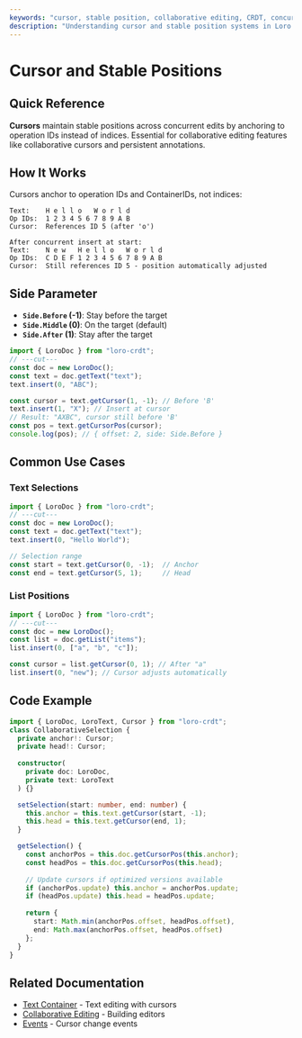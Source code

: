 ```yaml
---
keywords: "cursor, stable position, collaborative editing, CRDT, concurrent edits, selection, annotation, caret"
description: "Understanding cursor and stable position systems in Loro for maintaining accurate positions across concurrent edits"
---
```


# Cursor and Stable Positions

## Quick Reference

**Cursors** maintain stable positions across concurrent edits by anchoring to operation IDs instead of indices. Essential for collaborative editing features like collaborative cursors and persistent annotations.

## How It Works

Cursors anchor to operation IDs and ContainerIDs, not indices:

```
Text:    H e l l o   W o r l d
Op IDs:  1 2 3 4 5 6 7 8 9 A B
Cursor:  References ID 5 (after 'o')

After concurrent insert at start:
Text:    N e w   H e l l o   W o r l d  
Op IDs:  C D E F 1 2 3 4 5 6 7 8 9 A B
Cursor:  Still references ID 5 - position automatically adjusted
```

## Side Parameter

- **`Side.Before` (-1)**: Stay before the target
- **`Side.Middle` (0)**: On the target (default)
- **`Side.After` (1)**: Stay after the target

```ts twoslash
import { LoroDoc } from "loro-crdt";
// ---cut---
const doc = new LoroDoc();
const text = doc.getText("text");
text.insert(0, "ABC");

const cursor = text.getCursor(1, -1); // Before 'B'
text.insert(1, "X"); // Insert at cursor
// Result: "AXBC", cursor still before 'B'
const pos = text.getCursorPos(cursor);
console.log(pos); // { offset: 2, side: Side.Before }
```

## Common Use Cases

### Text Selections
```ts twoslash
import { LoroDoc } from "loro-crdt";
// ---cut---
const doc = new LoroDoc();
const text = doc.getText("text");
text.insert(0, "Hello World");

// Selection range
const start = text.getCursor(0, -1);  // Anchor
const end = text.getCursor(5, 1);     // Head
```

### List Positions
```ts twoslash
import { LoroDoc } from "loro-crdt";
// ---cut---
const doc = new LoroDoc();
const list = doc.getList("items");
list.insert(0, ["a", "b", "c"]);

const cursor = list.getCursor(0, 1); // After "a"
list.insert(0, "new"); // Cursor adjusts automatically
```

## Code Example

```ts twoslash
import { LoroDoc, LoroText, Cursor } from "loro-crdt";
class CollaborativeSelection {
  private anchor!: Cursor;
  private head!: Cursor;
  
  constructor(
    private doc: LoroDoc,
    private text: LoroText
  ) {}

  setSelection(start: number, end: number) {
    this.anchor = this.text.getCursor(start, -1);
    this.head = this.text.getCursor(end, 1);
  }

  getSelection() {
    const anchorPos = this.doc.getCursorPos(this.anchor);
    const headPos = this.doc.getCursorPos(this.head);
    
    // Update cursors if optimized versions available
    if (anchorPos.update) this.anchor = anchorPos.update;
    if (headPos.update) this.head = headPos.update;
    
    return {
      start: Math.min(anchorPos.offset, headPos.offset),
      end: Math.max(anchorPos.offset, headPos.offset)
    };
  }
}
```

## Related Documentation

- [Text Container](../containers/text) - Text editing with cursors
- [Collaborative Editing](../user-guide/collaborative-editing) - Building editors
- [Events](../user-guide/events) - Cursor change events
